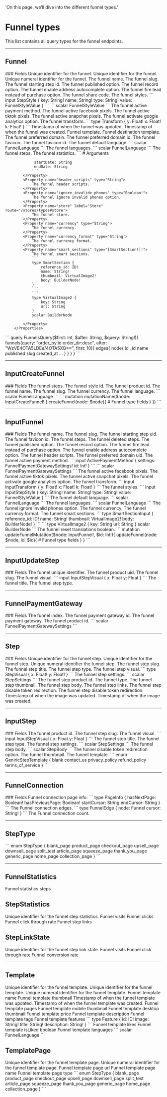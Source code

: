   'On this page, we’ll dive into the different funnel types.'

# Funnel types
This list contains all query types for the funnel endpoints.

---

## Funnel 

<Row>
  <Col>
		### Fields
		<Properties> 
			<Property name="id" type="ID!">
				Unique identifier for the funnel.
			</Property>
			<Property name="uid" type="ID!">
				Unique identifier for the funnel.
			</Property>
			<Property name="_id" type="Int!">
				Unique numeral identifier for the funnel.
			</Property>
			<Property name="name" type="String!">
				The funnel name.
			</Property>
			<Property name="slug" type="String!">
				The funnel slug.
			</Property>
			<Property name="starting_step_id" type="ID">
				The funnel starting step id.
			</Property>
			<Property name="published" type="Boolean!">
				The funnel published option.
			</Property>
			<Property name="record" type="Boolean!">
				The funnel record option.
			</Property>
			<Property name="enable_address_autocomplete" type="Boolean!">
				The funnel enable address autocomplete option.
			</Property>
			<Property name="fire_lead_insteadof_purchase" type="Boolean!">
				The funnel fire lead instead of purchase option.
			</Property>
			<Property name="share_code" type="String">
				The funnel share code.
			</Property>
			<Property name="styles" type="[StepStyle!]">
				The funnel styles.
				```
				input StepStyle {
					key: String!
					name: String!
					type: String!
					value: FunnelStyleValue
				}
				```
				```
				scalar FunnelStyleValue
				```
			</Property>
			<Property name="active_payment_methods" label="[FunnelPaymentGateway!]!" route="/funnels/types#funnel-payment-gateway">
				The funnel active payment method.
			</Property>
			<Property name="active_facebook_pixels" type="[String!]!">
				The funnel active facebook pixels.
			</Property>
			<Property name="active_tiktok_pixels" type="[String!]!">
				The funnel active tiktok pixels.
			</Property>
			<Property name="active_snapchat_pixels" type="[String!]!">
				The funnel active snapchat pixels.
			</Property>
			<Property name="activate_google_analytics" type="Boolean!">
				The funnel activate google analytics option.
			</Property>
			<Property name="transform" type="Transform!">
				The funnel transform.
				```
				type Transform {
					y: Float!
					x: Float!
					k: Float!
				}
				```
			</Property>
			<Property name="updated_at" label="TimeStamp!" route='/other#timestamp'>
				Timestamp of when the funnel was updated.
			</Property>
			<Property name="created_at" label="TimeStamp!" route='/other#timestamp'>
				Timestamp of when the funnel was created.
			</Property>
			<Property name="template" label="Template" route="/other#template">
				Funnel template.
			</Property>
			<Property name="destinationTemplate" label="Template" route="/other#template">
				Funnel destination template.
			</Property>
			<Property name="preferred_domain" label="Domain" route="/other#domain">
				The funnel preferred domain.
			</Property>
			<Property name="preferred_domain_id" type="ID">
				The funnel preferred domain id.
			</Property>
			<Property name="favicon" label="Image" route="/other#image">
				The funnel favicon.
			</Property>
			<Property name="favicon_id" type="ID">
				The funnel favicon id.
			</Property>
			<Property name="default_language" type="FunnelLanguage!">
				The funnel default language.
				```
				scalar FunnelLanguage
				```
			</Property>
			<Property name="languages" type="[FunnelLanguage!]!">
				The funnel languages.
				```
				scalar FunnelLanguage
				```
			</Property>
			<Property name="steps" label="[Step!]!" route="/funnels/types#step">
				The funnel steps.
			</Property>
			<Property name="statistics" label="FunnelStatistics!" route="/funnels/types#funnel-statistics">
				The funnel statistics.
				```
				 # Arguments

				 startDate: String
				 endDate: String
				```
			</Property>
			<Property name="header_scripts" type="String">
				The funnel header scripts.
			</Property>
			<Property name="ignore_invalide_phones" type="Boolean!">
				The funnel ignore invalid phones option.
			</Property>
			<Property name="store" label="Store" route='/stores/types#store'>
				The funnel store.
			</Property>
			<Property name="currency" type="String">
				The funnel currency.
			</Property>
			<Property name="currency_format" type='String'>
				The funnel currency format.
			</Property>
			<Property name="smart_sections" type="[SmartSection!]!">
				The funnel smart sections.
				```
				type SmartSection {
					reference_id: ID!
					name: String!
					thumbnail: VirtualImage2!
					body: BuilderNode!
				}
				```
				```
				type VirtualImage2 {
					key: String
					url: String
				}
				scalar BuilderNode
				```
			</Property>
		</Properties>
  </Col>
  <Col sticky>
    <CodeGroup title="Request" tag="POST" label="https://services.lightfunnels.com/api/v2">
			```
			query FunnelsQuery($first: Int, $after: String, $query: String!){
				funnels(query: "order_by:id order_dir:desc", after: "WzVE4OTA5LDEe/4OTA5XQ==", first: 10){
					edges{
						node{
							id
							_id
							name
							published
							slug
							created_at
							...
						}
					}
				}
			}
			```
    </CodeGroup>
  </Col>
</Row>

---

## InputCreateFunnel

<Row>
  <Col>
		### Fields
		<Properties> 
			<Property name="funnel_steps" label="[StepType!]!" route='/funnels/types#step-type'>
				The funnel steps.
			</Property>
			<Property name="style_id" type="ID">
				The funnel style id.
			</Property>
			<Property name="product_id" type="ID">
				The funnel product id.
			</Property>
			<Property name="name" type="String!">
				The funnel name.
			</Property>
			<Property name="slug" type="String!">
				The funnel slug.
			</Property>
			<Property name="currency" type="String">
				The funnel currency.
			</Property>
			<Property name="lang" type="FunnelLanguage!">
				The funnel language.
				```
				scalar FunnelLanguage
				```
			</Property>
		</Properties>
  </Col>
  <Col sticky>
    <CodeGroup title="Request" tag="POST" label="https://services.lightfunnels.com/api/v2">
			```
			mutation mutationName($node: InputCreateFunnel! {
				createFunnel(node: $node){
					# Funnel type fields
				}
			})
			```
    </CodeGroup>
  </Col>
</Row>

---

## InputFunnel

<Row>
  <Col>
		### Fields
		<Properties> 
			<Property name="name" type="String">
				The funnel name.
			</Property>
			<Property name="slug" type="String">
				The funnel slug.
			</Property>
			<Property name="starting_step_uid" type="ID">
				The funnel starting step uid.
			</Property>
			<Property name="favicon_id" type="ID">
				The funnel favicon id.
			</Property>
			<Property name="steps" label="[InputUpdateStep!]" route="/funnels/types#input-update-step">
				The funnel steps.
			</Property>
			<Property name="deleted_steps" type="[ID!]">
				The funnel deleted steps.
			</Property>
			<Property name="published" type="Boolean">
				The funnel published option.
			</Property>
			<Property name="record" type="Boolean">
				The funnel record option.
			</Property>
			<Property name="fire_lead_insteadof_purchase" type="Boolean">
				The funnel fire lead instead of purchase option.
			</Property>
			<Property name="enable_address_autocomplete" type="Boolean">
				The funnel enable address autocomplete option.
			</Property>
			<Property name="header_scripts" type="String">
				The funnel header scripts.
			</Property>
			<Property name="preferred_domain_uid" type="String">
				The funnel preferred domain uid.
			</Property>
			<Property name="active_payment_methods" type="[ActivePaymentMethod!]">
				The funnel active payment method.
				```
				input ActivePaymentMethod {
					settings: FunnelPaymentGatewaySettings!
					id: Int!
				}
				```
				```
				scalar FunnelPaymentGatewaySettings
				```
			</Property>
			<Property name="active_facebook_pixels" type="[String!]">
				The funnel active facebook pixels.
			</Property>
			<Property name="active_tiktok_pixels" type="[String!]">
				The funnel active tiktok pixels.
			</Property>
			<Property name="active_snapchat_pixels" type="[String!]">
				The funnel active snapchat pixels.
			</Property>
			<Property name="activate_google_analytics" type="Boolean">
				The funnel activate google analytics option.
			</Property>
			<Property name="transform" type="InputTransform">
				The funnel transform.
				```
				input InputTransform {
					y: Float!
					x: Float!
					k: Float!
				}
				```
			</Property>
			<Property name="styles" type="[InputStepStyle!]">
				The funnel styles.
				```
				input InputStepStyle {
					key: String!
					name: String!
					type: String!
					value: FunnelStyleValue
				}
				```
			</Property>
			<Property name="default_language" type="FunnelLanguage">
				The funnel default language.
				```
				scalar FunnelLanguage
				```
			</Property>
			<Property name="languages" type="[FunnelLanguage!]">
				The funnel languages.
				```
				scalar FunnelLanguage
				```
			</Property>
			<Property name="ignore_invalide_phones" type="Boolean">
				The funnel ignore invalid phones option.
			</Property>
			<Property name="currency" type="String">
				The funnel currency.
			</Property>
			<Property name="currency_format" type='String'>
				The funnel currency format.
			</Property>
			<Property name="smart_sections" type="[SmartSectionInput!]">
				The funnel smart sections.
				```
				type SmartSectionInput {
					reference_id: ID!
					name: String!
					thumbnail: VirtualImage2!
					body: BuilderNode!
				}
				```
				```
				type VirtualImage2 {
					key: String
					url: String
				}
				scalar BuilderNode
				```
			</Property>
			<Property name="reset_translations" type='Boolean'>
				The funnel reset translations boolean.
			</Property>
		</Properties>
  </Col>
  <Col sticky>
    <CodeGroup title="Request" tag="POST" label="https://services.lightfunnels.com/api/v2">
			```
			mutation updateFunnelMutation($node: InputFunnel!, $id: Int!){
				updateFunnel(node: $node, id: $id){
					# Funnel type fields
				}
			}
			```
    </CodeGroup>
  </Col>
</Row>

---

## InputUpdateStep

<Row>
  <Col>
		### Fields
		<Properties> 
			<Property name="id" type="ID!">
				The funnel unique identifier.
			</Property>
			<Property name="product_uid" type="ID!">
				The funnel product uid.
			</Property>
			<Property name="slug" type="String!">
				The funnel slug.
			</Property>
			<Property name="visual" type="InputStepVisual">
				The funnel visual.
				```
				input InputStepVisual {
					x: Float
					y: Float
				}
				```
			</Property>
			<Property name="title" type="String!">
				The funnel title.
			</Property>
				<Property name="type" label="StepType!" route='/funnels/types#step-type'>
				The funnel step type.
			</Property>
		</Properties> 	
	</Col>
</Row>

---

## FunnelPaymentGateway

<Row>
  <Col>
		### Fields
		<Properties> 
			<Property name="index" type="Int!">
				The funnel index.
			</Property>
			<Property name="payment_gateway_uid" type="ID!">
				The funnel payment gateway id.
			</Property>
			<Property name="payment_gateway" label="PaymentGateway!" route="/other#payment-gateway">
				The funnel payment gateway.
			</Property>
			<Property name="settings" type="FunnelPaymentGatewaySettings!">
				The funnel product id.
				```
				scalar FunnelPaymentGatewaySettings
				```
			</Property>
		</Properties>
  </Col>
</Row>

---

## Step

<Row>
  <Col>
		### Fields
		<Properties> 
			<Property name="id" type="ID!">
				Unique identifier for the funnel step.
			</Property>
			<Property name="uid" type="ID!">
				Unique identifier for the funnel step.
			</Property>
			<Property name="_id" type="Int!">
				Unique numeral identifier the funnel step.
			</Property>
			<Property name="slug" type="String!">
				The funnel step slug.
			</Property>
			<Property name="title" type="String!">
				The funnel step title.
			</Property>
			<Property name="type" label="StepType!" route='/funnels/types#step-type'>
				The funnel step type.
			</Property>
			<Property name="visual" type="StepVisual!">
				The funnel step visual.
				```
				type StepVisual {
					x: Float!
					y: Float!
				}
				```
			</Property>
			<Property name="settings" type="StepSettings!">
				The funnel step settings.
				```
				scalar StepSettings
				```
			</Property>
			<Property name="product_id" type="ID">
				The funnel step product id.
			</Property>
			<Property name="funnel" type="Funnel">
				The funnel type.
			</Property>
			<Property name="thumbnail" type="VirtualImage2">
				The funnel step thumbnail.
			</Property>
			<Property name="body" type="StepBody">
				The funnel step body.
			</Property>
			<Property name="links" type="[StepLink!]">
				The funnel step links.
			</Property>
			<Property name="disable_token_redirection" type="Boolean!">
				The funnel step disable token redirection.
			</Property>
			<Property name="meta" type="StepMeta!">
				The funnel step disable token redirection.
			</Property>
			<Property name="updated_at" label="TimeStamp!" route='/other#timestamp'>
				Timestamp of when the image was updated.
			</Property>
			<Property name="created_at" label="TimeStamp!" route='/other#timestamp'>
				Timestamp of when the image was created.
			</Property>
		</Properties>
  </Col>
</Row>

---

## InputStep

<Row>
  <Col>
		### Fields
		<Properties> 
			<Property name="product_id" type="ID">
				The funnel product id.
			</Property>
			<Property name="slug" type="String!">
				The funnel step slug.
			</Property>
			<Property name="visual" type="InputStepVisual">
				The funnel visual.
				```
				input InputStepVisual {
					x: Float
					y: Float
				}
				```
			</Property>
			<Property name="title" type="String!">
				The funnel step title.
			</Property>
			<Property name="type" label="StepType!" route='/funnels/types#step-type'>
				The funnel step type.
			</Property>
			<Property name="settings" type="StepSettings!">
				The funnel step settings.
				```
				scalar StepSettings
				```
			</Property>
			<Property name="body" type="StepBody">
				The funnel step body.
				```
				scalar StepBody
				```
			</Property>
			<Property name="disable_token_redirection" type="Boolean">
				The funnel disable token redirection option.
			</Property>
			<Property name="thumbnail" type="String">
				The funnel thumbnail.
			</Property>
			<Property name="template" type="GeniricStepTemplate">
				The funnel template.
				```
				enum GeniricStepTemplate {
					blank
					contact_us
					privacy_policy
					refund_policy
					terms_of_service
				}
				```
			</Property>
		</Properties>
  </Col>
</Row>

---

## FunnelConnection

<Row>
  <Col>
		### Fields
		<Properties> 
			<Property name="pageInfo" type="PageInfo!">
				Funnel connection page info.
				```
				type PageInfo {
					hasNextPage: Boolean!
					hasPreviousPage: Boolean!
					startCursor: String
					endCursor: String
				}
				```
			</Property>
			<Property name="edges" type="[FunnelEdge]">
				The Funnel connection edges.
				```
				type FunnelEdge {
					node: Funnel
					cursor: String!
				}
				```
			</Property>
			<Property name="count" type="Int!">
				The Funnel connection count.
			</Property>
		</Properties>
  </Col>
</Row>

---

## StepType

<Row>
  <Col>
		<Properties> 
			```
			enum StepType {
				blank_page
				product_page
				checkout_page
				upsell_page
				downsell_page
				split_test
				article_page
				squeeze_page
				thank_you_page
				generic_page
				home_page
				collection_page
			}
			```
		</Properties> 
  </Col>
</Row>

--- 

## FunnelStatistics

<Row>
	<Col>
		<Properties> 
			<Property name='steps' label='[StepStatistics!]!' route='/funnels/types#step-statistics'> 
				Funnel statistics steps
			</Property> 
		</Properties> 
	</Col>
</Row>

## StepStatistics

<Row>
	<Col>
		<Properties> 
			<Property name="id" type="String!">
				Unique identifier for the funnel step statistics.
			</Property>
			<Property name='visits' type='Int!'> 
				Funnel visits
			</Property> 
			<Property name='clicks' type='Int!'> 
				Funnel clicks
			</Property> 
			<Property name='ctr' type='Float!'> 
				Funnel click through rate 
			</Property> 
			<Property name='links' label='[StepLinkState!]!' route='/funnels/types#step-link-state'> 
				Funnel step links
			</Property> 
		</Properties> 
	</Col>
</Row>

## StepLinkState

<Row>
	<Col>
		<Properties> 
			<Property name="id" type="String!">
				Unique identifier for the funnel step link state.
			</Property>
			<Property name='visits' type='Int!'> 
				Funnel visits
			</Property> 
			<Property name='ctr' type='Float!'> 
				Funnel click through rate 
			</Property> 
			<Property name='cvr' type='Float!'> 
				Funnel conversion rate
			</Property> 
		</Properties> 
	</Col>
</Row>

---

## Template

<Row>
	<Col>
		<Properties> 
			<Property name="id" type="ID!">
				Unique identifier for the funnel template.
			</Property>
			<Property name="uid" type="ID!">
				Unique identifier for the funnel template.
			</Property>
			<Property name="_id" type="Int!">
				Unique numeral identifier for the funnel template.
			</Property>
			<Property name='name' type='String!'> 
				Funnel template name
			</Property> 
			<Property name='thumbnail' type='String!'> 
				Funnel template thumbnail
			</Property> 
			<Property name="updated_at" label="TimeStamp!" route='/other#timestamp'>
				Timestamp of when the funnel template was updated.
			</Property>
			<Property name="created_at" label="TimeStamp!" route='/other#timestamp'>
				Timestamp of when the funnel template was created.
			</Property>
			<Property name='pages' label='[TemplatePage!]!' route='/funnels/types#template-page'> 
				Funnel template pages
			</Property> 
			<Property name='mobile_thumbnail' type='String!'> 
				Funnel template mobile thumbnail
			</Property> 
			<Property name='desktop_thumbnail' type='String!'> 
				Funnel template desktop thumbnail
			</Property> 
			<Property name='price' type='Float!'> 
				Funnel template price
			</Property> 
			<Property name='description' type='String!'> 
				Funnel template description
			</Property> 
			<Property name='tags' type='[String!]!'> 
				Funnel template tags
			</Property> 
			<Property name='features' type='[Feature!]!'> 
				Funnel template features
				```
				type Feature {
					id: ID!
					image: String!
					title: String!
					description: String!
				}
				```
			</Property> 
			<Property name='likes' type='Int!'> 
				Funnel template likes
			</Property> 
			<Property name='isLiked' type='Boolean'> 
				Funnel template isLiked boolean
			</Property> 
			<Property name='languages' type='[FunnelLanguage!]!'> 
				Funnel template languages
				```
				scalar FunnelLanguage
				```
			</Property> 
		</Properties> 
	</Col>
</Row>

## TemplatePage

<Row>
	<Col>
		<Properties> 
			<Property name="id" type="ID!">
				Unique identifier for the funnel template page.
			</Property>
			<Property name="_id" type="Int!">
				Unique numeral identifier for the funnel template page.
			</Property>
			<Property name='url' type='String!'> 
				Funnel template page url
			</Property> 
			<Property name='name' type='String!'> 
				Funnel template page name
			</Property> 
			<Property name='type' type='StepType!'> 
				Funnel template page type
				```
				enum StepType {
					blank_page
					product_page
					checkout_page
					upsell_page
					downsell_page
					split_test
					article_page
					squeeze_page
					thank_you_page
					generic_page
					home_page
					collection_page
				}
				```
			</Property> 
		</Properties> 
	</Col>
</Row>